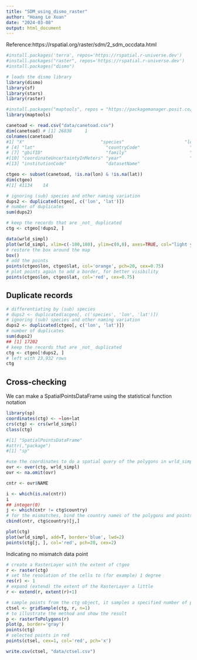 ```yaml
---
title: "SDM_using_dismo_raster"
author: "Hoang Le Xuan"
date: "2024-03-08"
output: html_document
---
```


Reference:https://rspatial.org/raster/sdm/2_sdm_occdata.html

```r
#install.packages('terra', repos='https://rspatial.r-universe.dev')
#install.packages("raster", repos='https://rspatial.r-universe.dev')
#install.packages("dismo")

# loads the dismo library
library(dismo)
library(sf)
library(stars)
library(raster)

#install.packages("maptools", repos = "https://packagemanager.posit.co/cran/2023-10-13")
library(maptools)

```

```r
canetoad <- read.csv("data/canetoad.csv")
dim(canetoad) # [1] 26838     1
colnames(canetoad)
#1] "X"                             "species"                       "lon"                          
# [4] "lat"                           "countryCode"                   "individualCount"              
# [7] "gbifID"                        "family"                        "taxonRank"                    
#[10] "coordinateUncertaintyInMeters" "year"                          "basisOfRecord"                
#[13] "institutionCode"               "datasetName" 

ctgeo <- subset(canetoad, !is.na(lon) & !is.na(lat))
dim(ctgeo)
#[1] 41134    14

# ignoring (sub) species and other naming variation
dups2 <- duplicated(ctgeo[, c('lon', 'lat')])
# number of duplicates
sum(dups2)

# keep the records that are _not_ duplicated
ctg <- ctgeo[!dups2, ]


```

```r

data(wrld_simpl)
plot(wrld_simpl, xlim=c(-180,180), ylim=c(0,0), axes=TRUE, col="light yellow")
# restore the box around the map
box()
# add the points
points(ctgeo$lon, ctgeo$lat, col='orange', pch=20, cex=0.75)
# plot points again to add a border, for better visibility
points(ctgeo$lon, ctgeo$lat, col='red', cex=0.75)
```
## Duplicate records

```r
# differentiating by (sub) species
# dups2 <- duplicated(acgeo[, c('species', 'lon', 'lat')])
# ignoring (sub) species and other naming variation
dups2 <- duplicated(ctgeo[, c('lon', 'lat')])
# number of duplicates
sum(dups2)
## [1] 17202
# keep the records that are _not_ duplicated
ctg <- ctgeo[!dups2, ]
# left with 23,932 rows
ctg
```

## Cross-checking

We can make a SpatialPointsDataFrame using the statistical function notation
```r
library(sp)
coordinates(ctg) <- ~lon+lat
crs(ctg) <- crs(wrld_simpl)
class(ctg)

#[1] "SpatialPointsDataFrame"
#attr(,"package")
#[1] "sp"
```

```r
#use the coordinates to do a spatial query of the polygons in wrld_simpl (a SpatialPolygonsDataFrame)
ovr <- over(ctg, wrld_simpl)
ovr <- na.omit(ovr)

cntr <- ovr$NAME

i <- which(is.na(cntr))
i
## integer(0)
j <- which(cntr != ctg$country)
# for the mismatches, bind the country names of the polygons and points
cbind(cntr, ctg$country)[j,]

plot(ctg)
plot(wrld_simpl, add=T, border='blue', lwd=2)
points(ctg[j, ], col='red', pch=20, cex=2)
```

Indicating no mismatch data point


```r
# create a RasterLayer with the extent of ctgeo
r <- raster(ctg)
# set the resolution of the cells to (for example) 1 degree
res(r) <- 1
# expand (extend) the extent of the RasterLayer a little
r <- extend(r, extent(r)+1)

# sample points from the ctg object, it samples a specified number of points (n=1) within each cell of the raster, based on the coverage of ctg:
ctsel <- gridSample(ctg, r, n=1)
# to illustrate the method and show the result
p <- rasterToPolygons(r)
plot(p, border='gray')
points(ctg)
# selected points in red
points(ctsel, cex=1, col='red', pch='x')
```

```r
write.csv(ctsel, "data/ctsel.csv")

```


